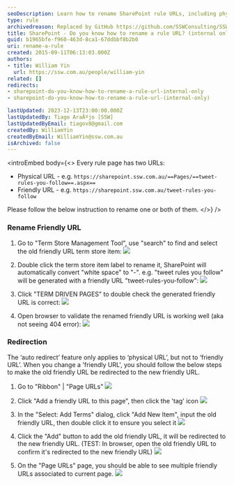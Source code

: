 ```yaml
---
seoDescription: Learn how to rename SharePoint rule URLs, including physical and friendly URLs, with step-by-step instructions.
type: rule
archivedreason: Replaced by GitHub https://github.com/SSWConsulting/SSW.Rules.Content/wiki/How-to-Rename-Rules
title: SharePoint - Do you know how to rename a rule URL? (internal only)
guid: b1965bfe-f960-463d-8ca1-67ddbbf8b2b0
uri: rename-a-rule
created: 2015-09-11T06:13:03.000Z
authors:
- title: William Yin
  url: https://ssw.com.au/people/william-yin
related: []
redirects:
- sharepoint-do-you-know-how-to-rename-a-rule-url-internal-only
- sharepoint-do-you-know-how-to-rename-a-rule-url-(internal-only)

lastUpdated: 2023-12-13T23:00:00.000Z
lastUpdatedBy: Tiago AraÃºjo [SSW]
lastUpdatedByEmail: tiagov8@gmail.com
createdBy: WilliamYin
createdByEmail: WilliamYin@ssw.com.au
isArchived: false
---
```


<introEmbed
  body={<>
Every rule page has two URLs:

* Physical URL - e.g. `https://sharepoint.ssw.com.au/==Pages/==tweet-rules-you-follow==.aspx==`
* Friendly URL - e.g. `https://sharepoint.ssw.com.au/tweet-rules-you-follow`

Please follow the below instruction to rename one or both of them.
  </>}
/>
### Rename Friendly URL

1. Go to "Term Store Management Tool", use "search" to find and select the old friendly URL term store item:
![](/uploads/rules/rename-a-rule/find-friendly-url-item.jpg)

2. Double click the term store item label to rename it, SharePoint will automatically convert "white space" to "-". e.g. "tweet rules you follow" will be generated with a friendly URL "tweet-rules-you-follow":
![](/uploads/rules/rename-a-rule/rename-term-store-item.jpg)

3. Click "TERM DRIVEN PAGES" to double check the generated friendly URL is correct:
![](/uploads/rules/rename-a-rule/check-generated-friendly-url.jpg)

4. Open browser to validate the renamed friendly URL is working well (aka not seeing 404 error):
![](/uploads/rules/rename-a-rule/validate-friendly-url-in-browser.jpg)

### Redirection

The ‘auto redirect’ feature only applies to ‘physical URL’, but not to ‘friendly URL’.
When you change a 'friendly URL',  you should follow the below steps to make the old friendly URL be redirected to the new friendly URL.

1. Go to "Ribbon" | "Page URLs"
![](/uploads/rules/rename-a-rule/redirection01.png)

2. Click "Add  a friendly URL to this page", then click the 'tag' icon
![](/uploads/rules/rename-a-rule/redirection02.png)

3. In the "Select: Add Terms" dialog, click "Add New Item", input the old friendly URL, then double click it to ensure you select it
![](/uploads/rules/rename-a-rule/redirection03.png)

4. Click the "Add" button to add the old friendly URL, it will be redirected to the new friendly URL. (TEST: In browser, open the old friendly URL to confirm it's redirected to the new friendly URL)
![](/uploads/rules/rename-a-rule/redirection04.png)

5. On the "Page URLs" page, you should be able to see multiple friendly URLs associated to current page.
![](/uploads/rules/rename-a-rule/redirection05.png)
